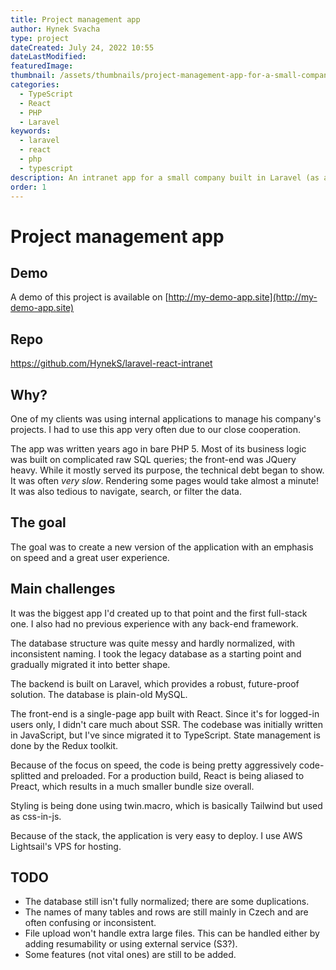 ```yaml
---
title: Project management app
author: Hynek Svacha
type: project
dateCreated: July 24, 2022 10:55
dateLastModified:
featuredImage:
thumbnail: /assets/thumbnails/project-management-app-for-a-small-company-thumbnail.png
categories:
  - TypeScript
  - React
  - PHP
  - Laravel
keywords:
  - laravel
  - react
  - php
  - typescript
description: An intranet app for a small company built in Laravel (as a backend) and React (as a frontend) showcase.
order: 1
---
```


<MacBookMockup image={mock}/>

# Project management app

<DevstackItem item="react" label="React" />
<DevstackItem item="redux" label="Redux" />
<DevstackItem item="tailwindcss" label="Tailwind" />
<DevstackItem item="laravel" label="Laravel" />
<DevstackItem item="mysql" label="MySQL" />
<DevstackItem item="aws" label="AWS Lightsail" />

## Demo
A demo of this project is available on [http://my-demo-app.site](http://my-demo-app.site)

## Repo
https://github.com/HynekS/laravel-react-intranet

## Why?

One of my clients was using internal applications to manage his company's projects. I had to use this app very often due to our close cooperation.

The app was written years ago in bare PHP 5. Most of its business logic was built on complicated raw SQL queries; the front-end was JQuery heavy. While it mostly served its purpose, the technical debt began to show. It was often *very slow*. Rendering some pages would take almost a minute! It was also tedious to navigate, search, or filter the data.

## The goal

The goal was to create a new version of the application with an emphasis on speed and a great user experience.
## Main challenges

It was the biggest app I'd created up to that point and the first full-stack one. I also had no previous experience with any back-end framework.

The database structure was quite messy and hardly normalized, with inconsistent naming. I took the legacy database as a starting point and gradually migrated it into better shape.

The backend is built on Laravel, which provides a robust, future-proof solution. The database is plain-old MySQL.

The front-end is a single-page app built with React. Since it's for logged-in users only, I didn't care much about SSR. The codebase was initially written in JavaScript, but I've since migrated it to TypeScript. State management is done by the Redux toolkit.

Because of the focus on speed, the code is being pretty aggressively code-splitted and preloaded. For a production build, React is being aliased to Preact, which results in a much smaller bundle size overall.

Styling is being done using twin.macro, which is basically Tailwind but used as css-in-js.

Because of the stack, the application is very easy to deploy. I use AWS Lightsail's VPS for hosting.

## TODO

- The database still isn't fully normalized; there are some duplications.
- The names of many tables and rows are still mainly in Czech and are often confusing or inconsistent.
- File upload won't handle extra large files. This can be handled either by adding resumability or using external service (S3?).
- Some features (not vital ones) are still to be added.

